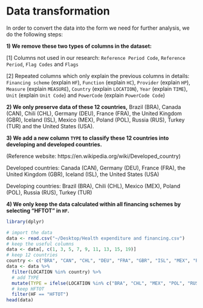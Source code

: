 # Data transformation

In order to convert the data into the form we need for further analysis, we do the following steps:

**1) We remove these two types of columns in the dataset:**  

[1] Columns not used in our research: `Reference Period Code`, `Reference Period`, `Flag Codes` and `Flags`  

[2] Repeated columns which only explain the previous columns in details: `Financing scheme` (explain `HF`), `Function` (explain `HC`), `Provider` (explain `HP`), `Measure` (explain `MEASURE`), `Country` (explain `LOCATION`), `Year` (explain `TIME`), `Unit` (explain `Unit Code`) and `PowerCode` (explain `PowerCode Code`)

**2) We only preserve data of these 12 countries,** Brazil (BRA), Canada (CAN), Chili (CHL), Germany (DEU), France (FRA), the United Kingdom (GBR), Iceland (ISL), Mexico (MEX), Poland (POL), Russia (RUS), Turkey (TUR) and the United States (USA).

**3) We add a new column `TYPE` to classify these 12 countries into developing and developed countries.** 

(Reference website: https://en.wikipedia.org/wiki/Developed_country)  

Developed countries: Canada (CAN), Germany (DEU), France (FRA), the United Kingdom (GBR), Iceland (ISL), the United States (USA)  

Developing countries: Brazil (BRA), Chili (CHL), Mexico (MEX), Poland (POL), Russia (RUS), Turkey (TUR)

**4) We only keep the data calculated within all financing schemes by selecting "HFTOT" in `HF`.**

```r
library(dplyr)
```

```r
# import the data
data <- read.csv("~/Desktop/Health expenditure and financing.csv")
# keep the useful columns
data <- data[, c(1, 3, 5, 7, 9, 11, 13, 15, 19)]
# keep 12 countries
country <- c("BRA", "CAN", "CHL", "DEU", "FRA", "GBR", "ISL", "MEX", "POL", "RUS", "TUR", "USA")
data <- data %>%
  filter(LOCATION %in% country) %>%
  # add TYPE
  mutate(TYPE = ifelse(LOCATION %in% c("BRA", "CHL", "MEX", "POL", "RUS", "TUR"), "DEVELOPING", "DEVELOPED")) %>%
  # keep HFTOT
  filter(HF == "HFTOT")
head(data)
```
